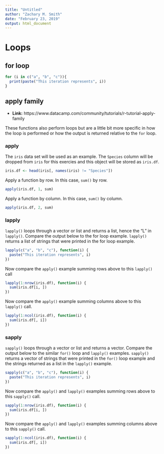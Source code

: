 ```yaml
---
title: "Untitled"
author: "Zachary M. Smith"
date: "February 23, 2019"
output: html_document
---
```


# Loops

## for loop

```r
for (i in c("a", "b", "c")){
  print(paste("This iteration represents", i))
}
```

## apply family

* __Link:__ https://www.datacamp.com/community/tutorials/r-tutorial-apply-family

These functions also perform loops but are a little bit more specific in how the loop is performed or how the output is returned relative to the `for` loop.

### apply

The `iris` data set will be used as an example. The `Species` column will be dropped from `iris` for this exercies and this object will be stored as `iris.df`.
```r
iris.df <- head(iris[, names(iris) != "Species"])
```

Apply a function by row. In this case, `sum()` by row.
```r
apply(iris.df, 1, sum)
```

Apply a function by column. In this case, `sum()` by column.
```r
apply(iris.df, 2, sum)
```

### lapply

`lapply()` loops through a vector or list and returns a list, hence the "L" in `lapply()`. Compare the output below to the for loop example. `lapply()` returns a list of strings that were printed in the for loop example.
```r
lapply(c("a", "b", "c"), function(i) {
  paste("This iteration represents", i)
})
```

Now compare the `apply()` example summing rows above to this `lapply()` call
```r
lapply(1:nrow(iris.df), function(i) {
  sum(iris.df[i, ])
})
```

Now compare the `apply()` example summing columns above to this `lapply()` call.
```r
lapply(1:ncol(iris.df), function(i) {
  sum(iris.df[, i])
})
```


### sapply


`sapply()` loops through a vector or list and returns a vector. Compare the output below to the similar `for()` loop and `lapply()` examples. `sapply()` returns a vector of strings that were printed in the `for()` loop example and the strings returned as a list in the `lapply()` example.
```r
sapply(c("a", "b", "c"), function(i) {
  paste("This iteration represents", i)
})
```

Now compare the `apply()` and `lapply()` examples summing rows above to this `sapply()` call.
```r
sapply(1:nrow(iris.df), function(i) {
  sum(iris.df[i, ])
})
```

Now compare the `apply()` and `lapply()` examples summing columns above to this `sapply()` call.
```r
sapply(1:ncol(iris.df), function(i) {
  sum(iris.df[, i])
})
```

